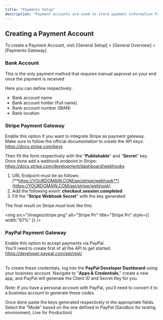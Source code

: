 ```yaml
---
title: "Payments Setup"
description: "Payment accounts are used to store payment information Payment accounts can be of three different types: Credit Card, PayPal and ACH (Bank Transfer). Payment accounts can be used to process recurring payments."
---
```


## Creating a Payment Account

To create a Payment Account, visit [General Setup] \> [General Overview] \> [Payments Gateway]

### Bank Account

<Note>
  This is the only payment method that requires manual approval on your end once the payment is received
</Note>

Here you can define respectively:

- Bank account name
- Bank account holder (Full name)
- Bank account number (IBAN)
- Bank location

### Stripe Payment Gateway

Enable this option if you want to integrate Stripe as payment gateway.\
Make sure to follow the official documentation to create the API keys:\
https://docs.stripe.com/keys

Then fill the form respectively with the "**Publishable**" and "**Secret**" key.\
Once done add a webhook endpoint in Stripe:\
https://docs.stripe.com/development/dashboard/webhooks

1. URL Endpoint must be as follows:\
   [**https://YOURDOMAIN.COM/api/stripe/webhook**](https://YOURDOMAIN.COM/api/stripe/webhook)
2. Add the following event: **checkout.session.completed**
3. Fill the "**Stripe Webhook Secret**" with the key generated

The final result on Stripe must look like this:

<img
  src="/images/stripe.png"
  alt="Stripe Pn"
  title="Stripe Pn"
  style={{ width:"67%" }}
/>

### PayPal Payment Gateway

Enable this option to accept payments via PayPal.\
You'll need to create first of all the API to get started:\
https://developer.paypal.com/api/rest/

 \
To create these credentials, log into the **PayPal Developer Dashboard** using your business account. Navigate to "**Apps & Credentials**," create a new app, and PayPal will generate the Client ID and Secret Key for you.

<Note>
  Note: If you have a personal account with PayPal, you’ll need to convert it to a business account to generate these codes.
</Note>

Once done paste the keys generated respectively in the appropriate fields.\
Select the "Mode" based on the one defined in PayPal (Sandbox for testing environment, Live for Production)